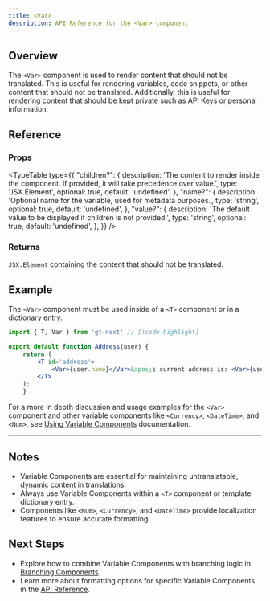 ```yaml
---
title: <Var>
description: API Reference for the <Var> component
---
```


## Overview
The `<Var>` component is used to render content that should not be translated.
This is useful for rendering variables, code snippets, or other content that should not be translated.
Additionally, this is useful for rendering content that should be kept private such as API Keys or personal information.


## Reference

### Props

<TypeTable
    type={{
        "children?": {
            description:
                'The content to render inside the component. If provided, it will take precedence over value.',
            type: 'JSX.Element',
            optional: true,
            default: 'undefined',
        },
        "name?": {
            description:
                'Optional name for the variable, used for metadata purposes.',
            type: 'string',
            optional: true,
            default: 'undefined',
        },
        "value?": {
            description:
                'The default value to be displayed if children is not provided.',
            type: 'string',
            optional: true,
            default: 'undefined',
        },
    }}
/>

### Returns
`JSX.Element` containing the content that should not be translated.

## Example
The `<Var>` component must be used inside of a `<T>` component or in a dictionary entry.
```jsx title="Address.jsx" copy
import { T, Var } from 'gt-next' // [!code highlight]

export default function Address(user) {
    return (
        <T id='address'>
            <Var>{user.name}</Var>&apos;s current address is: <Var>{user.address}</Var> // [!code highlight]
        </T>
    );
    }
```

For a more in depth discussion and usage examples for the `<Var>` component and other variable components like `<Currency>`, `<DateTime>`, and `<Num>`,
see [Using Variable Components](/docs/next/reference/using-variable-components) documentation.

---

## Notes
 * Variable Components are essential for maintaining untranslatable, dynamic content in translations.
 * Always use Variable Components within a `<T>` component or template dictionary entry.
 * Components like `<Num>`, `<Currency>`, and `<DateTime>` provide localization features to ensure accurate formatting.

## Next Steps
 * Explore how to combine Variable Components with branching logic in [Branching Components](/docs/next/reference/using-branching-components).
 * Learn more about formatting options for specific Variable Components in the [API Reference](/docs/next/api/components/var).
